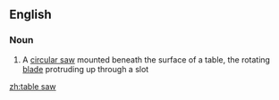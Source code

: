 ==English==
{{wikipedia}}
===Noun===
{{en-noun|sg=[[table]] [[saw]]}}

# A [[circular saw]] mounted beneath the surface of a table, the rotating [[blade]] protruding up through a slot

[[zh:table saw]]